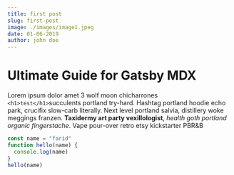 ```yaml
---
title: first post
slug: first-post
image: ./images/image1.jpeg
date: 01-06-2019
author: john doe
---
```



# Ultimate Guide for Gatsby MDX

Lorem ipsum dolor amet 3 wolf moon chicharrones `<h1>test</h1>`succulents portland try-hard. Hashtag portland hoodie echo park, crucifix slow-carb literally. Next level portland salvia, distillery woke meggings franzen. **Taxidermy art party vexillologist**, _health goth portland organic fingerstache_. Vape pour-over retro etsy kickstarter PBR&B


<Counter />

<div className="code">

```javascript
const name = "farid"
function hello(name) {
  console.log(name)
}
hello(name)
```

</div>